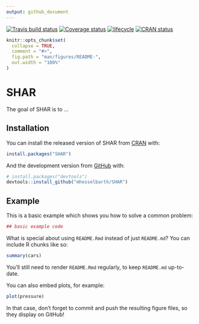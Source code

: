 ```yaml
---
output: github_document
---
```


[![Travis build status](https://travis-ci.org/mhesselbarth/SHAR.svg?branch=master)](https://travis-ci.org/mhesselbarth/SHAR)
[![Coverage status](https://codecov.io/gh/mhesselbarth/SHAR/branch/master/graph/badge.svg)](https://codecov.io/github/mhesselbarth/SHAR?branch=master)
[![lifecycle](https://img.shields.io/badge/lifecycle-experimental-orange.svg)](https://www.tidyverse.org/lifecycle/#experimental)
[![CRAN status](https://www.r-pkg.org/badges/version/SHAR)](https://cran.r-project.org/package=SHAR)

<!-- README.md is generated from README.Rmd. Please edit that file -->

```r
knitr::opts_chunk$set(
  collapse = TRUE,
  comment = "#>",
  fig.path = "man/figures/README-",
  out.width = "100%"
)
```
# SHAR

The goal of SHAR is to ...

## Installation

You can install the released version of SHAR from [CRAN](https://CRAN.R-project.org) with:

``` r
install.packages("SHAR")
```

And the development version from [GitHub](https://github.com/) with:

``` r
# install.packages("devtools")
devtools::install_github("mhesselbarth/SHAR")
```
## Example

This is a basic example which shows you how to solve a common problem:

```r
## basic example code
```

What is special about using `README.Rmd` instead of just `README.md`? You can include R chunks like so:

```r
summary(cars)
```

You'll still need to render `README.Rmd` regularly, to keep `README.md` up-to-date.

You can also embed plots, for example:

```r
plot(pressure)
```

In that case, don't forget to commit and push the resulting figure files, so they display on GitHub!
